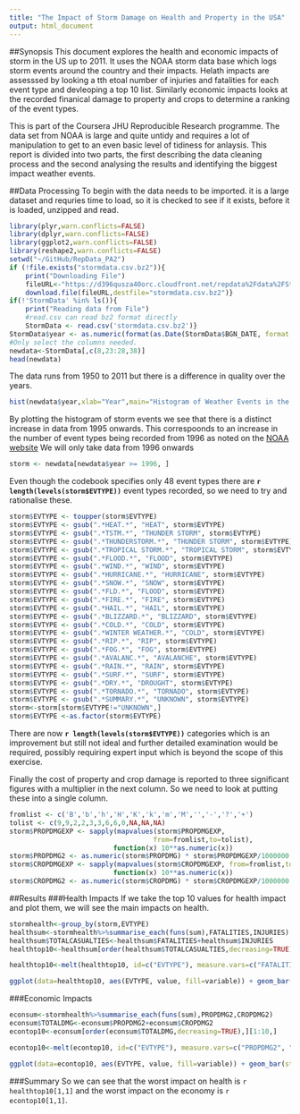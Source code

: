 ```yaml
---
title: "The Impact of Storm Damage on Health and Property in the USA"
output: html_document
---
```

##Synopsis
This document explores the health and economic impacts of storm in the US up to 2011.  It uses the NOAA storm data base which logs storm events around the country and their impacts.  Helath impacts are assesssed by looking a tth etoal number of injuries and fatalities for each event type and devleoping a top 10 list.  Similarly economic impacts looks at the recorded finanical damage to property and crops to determine a ranking of the event types.

This is part of the Coursera JHU Reproducible Research programme.  The data set from NOAA is large and quite untidy and requires a lot of manipulation to get to an even basic level of tidiness for anlaysis.  This report is divided into two parts, the first describing the data cleaning process and the second analysing the results and identifying the biggest impact weather events.

##Data Processing
To begin with the data needs to be imported.  it is a large dataset and requries time to load, so it is checked to see if it exists, before it is loaded, unzipped and read.  
```r
library(plyr,warn.conflicts=FALSE)
library(dplyr,warn.conflicts=FALSE)
library(ggplot2,warn.conflicts=FALSE)
library(reshape2,warn.conflicts=FALSE)
setwd("~/GitHub/RepData_PA2")
if (!file.exists("stormdata.csv.bz2")){
    print("Downloading File")
    fileURL<-"https://d396qusza40orc.cloudfront.net/repdata%2Fdata%2FStormData.csv.bz2"
    download.file(fileURL,destfile="stormdata.csv.bz2")}
if(!'StormData' %in% ls()){
    print("Reading data from File")
    #read.csv can read bz2 format directly
    StormData <- read.csv('stormdata.csv.bz2')}
StormData$year <- as.numeric(format(as.Date(StormData$BGN_DATE, format = "%m/%d/%Y %H:%M:%S"), "%Y"))
#Only select the columns needed.
newdata<-StormData[,c(8,23:28,38)]
head(newdata)
```
The data runs from 1950 to 2011 but there is a difference in quality over the years.

```r
hist(newdata$year,xlab="Year",main="Histogram of Weather Events in the US",breaks=14,xlim=range(1950:2020))
```

By plotting the histogram of storm events we see that there is a distinct increase in data from 1995 onwards.  This correspoonds to an increase in the number of event types being recorded from 1996 as noted on the [NOAA website](http://www.ncdc.noaa.gov/stormevents/details.jsp) We will only take data from 1996 onwards
```r
storm <- newdata[newdata$year >= 1996, ]

```
Even though the codebook specifies only 48 event types there are **`r length(levels(storm$EVTYPE)) `** event types recorded, so we need to try and rationalise these. 
```r
storm$EVTYPE <- toupper(storm$EVTYPE)
storm$EVTYPE <- gsub(".*HEAT.*", "HEAT", storm$EVTYPE)
storm$EVTYPE <- gsub(".*TSTM.*", "THUNDER STORM", storm$EVTYPE)
storm$EVTYPE <- gsub(".*THUNDERSTORM.*", "THUNDER STORM", storm$EVTYPE)
storm$EVTYPE <- gsub(".*TROPICAL STORM.*", "TROPICAL STORM", storm$EVTYPE)
storm$EVTYPE <- gsub(".*FLOOD.*", "FLOOD", storm$EVTYPE)
storm$EVTYPE <- gsub(".*WIND.*", "WIND", storm$EVTYPE)
storm$EVTYPE <- gsub(".*HURRICANE.*", "HURRICANE", storm$EVTYPE)
storm$EVTYPE <- gsub(".*SNOW.*", "SNOW", storm$EVTYPE)
storm$EVTYPE <- gsub(".*FLD.*", "FLOOD", storm$EVTYPE)
storm$EVTYPE <- gsub(".*FIRE.*", "FIRE", storm$EVTYPE)
storm$EVTYPE <- gsub(".*HAIL.*", "HAIL", storm$EVTYPE)
storm$EVTYPE <- gsub(".*BLIZZARD.*", "BLIZZARD", storm$EVTYPE)
storm$EVTYPE <- gsub(".*COLD.*", "COLD", storm$EVTYPE)
storm$EVTYPE <- gsub(".*WINTER WEATHER.*", "COLD", storm$EVTYPE)
storm$EVTYPE <- gsub(".*RIP.*", "RIP", storm$EVTYPE)
storm$EVTYPE <- gsub(".*FOG.*", "FOG", storm$EVTYPE)
storm$EVTYPE <- gsub(".*AVALANC.*", "AVALANCHE", storm$EVTYPE)
storm$EVTYPE <- gsub(".*RAIN.*", "RAIN", storm$EVTYPE)
storm$EVTYPE <- gsub(".*SURF.*", "SURF", storm$EVTYPE)
storm$EVTYPE <- gsub(".*DRY.*", "DROUGHT", storm$EVTYPE)
storm$EVTYPE <- gsub(".*TORNADO.*", "TORNADO", storm$EVTYPE)
storm$EVTYPE <- gsub(".*SUMMARY.*", "UNKNOWN", storm$EVTYPE)
storm<-storm[storm$EVTYPE!="UNKNOWN",]
storm$EVTYPE <-as.factor(storm$EVTYPE)
```
There are now **`r length(levels(storm$EVTYPE)) `** categories which is an improvement but still not ideal and further detailed examination would be required, possibly requiring expert input which is beyond the scope of this exercise.


Finally the cost of property and crop damage is reported to three significant figures with a multiplier in the next column.  So we need to look at putting these into a single column.
```r
fromlist <- c('B','b','h','H','K','k','m','M','','-','?','+')
tolist <- c(9,9,2,2,3,3,6,6,0,NA,NA,NA)
storm$PROPDMGEXP <- sapply(mapvalues(storm$PROPDMGEXP,
                                    from=fromlist,to=tolist),
                          function(x) 10**as.numeric(x))
storm$PROPDMG2 <- as.numeric(storm$PROPDMG) * storm$PROPDMGEXP/1000000
storm$CROPDMGEXP <- sapply(mapvalues(storm$CROPDMGEXP, from=fromlist,to=tolist),
                          function(x) 10**as.numeric(x))
storm$CROPDMG2 <- as.numeric(storm$CROPDMG) * storm$CROPDMGEXP/1000000

```

##Results
###Health Impacts
If we take the top 10 values for health impact and plot them, we will see the main impacts on health.
```r
stormhealth<-group_by(storm,EVTYPE)
healthsum<-stormhealth%>%summarise_each(funs(sum),FATALITIES,INJURIES)
healthsum$TOTALCASUALTIES<-healthsum$FATALITIES+healthsum$INJURIES
healthtop10<-healthsum[order(healthsum$TOTALCASUALTIES,decreasing=TRUE),][1:10,]

healthtop10<-melt(healthtop10, id=c("EVTYPE"), measure.vars=c("FATALITIES", "INJURIES"))

ggplot(data=healthtop10, aes(EVTYPE, value, fill=variable)) + geom_bar(stat="identity") + xlab("Event Type") + ylab("Total Casualties") + ggtitle("Health Impact by Weather Event") + theme(axis.text.x = element_text(angle = 90, hjust = 1))

```

###Economic Impacts
```r
econsum<-stormhealth%>%summarise_each(funs(sum),PROPDMG2,CROPDMG2)
econsum$TOTALDMG<-econsum$PROPDMG2+econsum$CROPDMG2
econtop10<-econsum[order(econsum$TOTALDMG,decreasing=TRUE),][1:10,]

econtop10<-melt(econtop10, id=c("EVTYPE"), measure.vars=c("PROPDMG2", "CROPDMG2"))

ggplot(data=econtop10, aes(EVTYPE, value, fill=variable)) + geom_bar(stat="identity") + xlab("Event Type") + ylab("Total $m") + ggtitle("Economic Impact by Weather Event") + theme(axis.text.x = element_text(angle = 90, hjust = 1))
```

###Summary
So we can see that the worst impact on health is `r healthtop10[1,1]` and the worst impact on the economy is `r econtop10[1,1]`.




